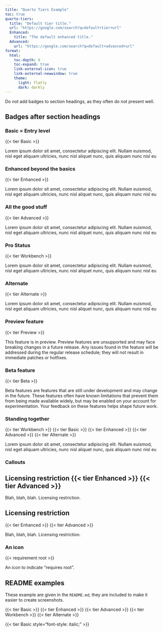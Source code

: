 ```yaml
---
title: "Quarto Tiers Example"
toc: true
quarto-tiers:
  title: "Default tier title."
  url: "https://google.com/search?q=default+tier+url"
  Enhanced:
    title: "The default enhanced title."
  Advanced:
    url: "https://google.com/search?q=default+advanced+url"
format:
  html:
    toc-depth: 6
    toc-expand: true
    link-external-icon: true
    link-external-newwindow: true
    theme:
      light: flatly
      dark: darkly
---
```


Do not add badges to section headings, as they often do not present well.

## Badges after section headings

### Basic = Entry level

{{< tier Basic >}}

Lorem ipsum dolor sit amet, consectetur adipiscing elit. Nullam euismod, nisl
eget aliquam ultricies, nunc nisl aliquet nunc, quis aliquam nunc nisl eu

### Enhanced beyond the basics

{{< tier Enhanced >}}

Lorem ipsum dolor sit amet, consectetur adipiscing elit. Nullam euismod, nisl
eget aliquam ultricies, nunc nisl aliquet nunc, quis aliquam nunc nisl eu

### All the good stuff

{{< tier Advanced >}}

Lorem ipsum dolor sit amet, consectetur adipiscing elit. Nullam euismod, nisl
eget aliquam ultricies, nunc nisl aliquet nunc, quis aliquam nunc nisl eu

### Pro Status

{{< tier Workbench >}}

Lorem ipsum dolor sit amet, consectetur adipiscing elit. Nullam euismod, nisl
eget aliquam ultricies, nunc nisl aliquet nunc, quis aliquam nunc nisl eu

### Alternate

{{< tier Alternate >}}

Lorem ipsum dolor sit amet, consectetur adipiscing elit. Nullam euismod, nisl
eget aliquam ultricies, nunc nisl aliquet nunc, quis aliquam nunc nisl eu

### Preview feature

{{< tier Preview >}}

This feature is in preview. Preview features are unsupported and may face breaking changes in a future release. Any issues found in the feature will be addressed during the regular release schedule; they will not result in immediate patches or hotfixes.

### Beta feature

{{< tier Beta >}}

Beta features are features that are still under development and may change in the future. These features often have known limitations that prevent them from being made available widely, but may be enabled on your account for experimentation. Your feedback on these features helps shape future work.

### Standing together

{{< tier Workbench >}} {{< tier Basic >}} {{< tier Enhanced >}} {{< tier Advanced >}} {{< tier Alternate >}}

Lorem ipsum dolor sit amet, consectetur adipiscing elit. Nullam euismod, nisl
eget aliquam ultricies, nunc nisl aliquet nunc, quis aliquam nunc nisl eu

### Callouts

::: {.callout-warning}
## Licensing restriction {{< tier Enhanced >}} {{< tier Advanced >}}

Blah, blah, blah. Licensing restriction.
:::

::: {.callout-warning}
## Licensing restriction

{{< tier Enhanced >}} {{< tier Advanced >}}

Blah, blah, blah. Licensing restriction.
:::

### An icon

{{< requirement root >}}

An icon to indicate "requires root".

## README examples

These example are given in the `README.md`; they are included to make it
easier to create screenshots.

{{< tier Basic >}}
{{< tier Enhanced >}}
{{< tier Advanced >}}
{{< tier Workbench >}}
{{< tier Alternate >}}

{{< tier Basic style="font-style: italic;" >}}
